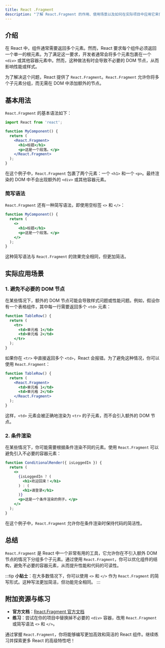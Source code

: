```yaml
---
title: React .Fragment
description: "了解 React.Fragment 的作用、使用场景以及如何在实际项目中应用它来优化组件结构。"
---
```


## 介绍

在 React 中，组件通常需要返回多个元素。然而，React 要求每个组件必须返回一个单一的根元素。为了满足这一要求，开发者通常会将多个元素包裹在一个 `<div>` 或其他容器元素中。然而，这种做法有时会导致不必要的 DOM 节点，从而影响性能或样式。

为了解决这个问题，React 提供了 `React.Fragment`。`React.Fragment` 允许你将多个子元素分组，而无需在 DOM 中添加额外的节点。

## 基本用法

`React.Fragment` 的基本语法如下：

```jsx
import React from 'react';

function MyComponent() {
  return (
    <React.Fragment>
      <h1>标题</h1>
      <p>这是一个段落。</p>
    </React.Fragment>
  );
}
```

在这个例子中，`React.Fragment` 包裹了两个元素：一个 `<h1>` 和一个 `<p>`。最终渲染的 DOM 中不会出现额外的 `<div>` 或其他容器元素。

### 简写语法

`React.Fragment` 还有一种简写语法，即使用空标签 `<>` 和 `</>`：

```jsx
function MyComponent() {
  return (
    <>
      <h1>标题</h1>
      <p>这是一个段落。</p>
    </>
  );
}
```

这种简写语法与 `React.Fragment` 的效果完全相同，但更加简洁。

## 实际应用场景

### 1. 避免不必要的 DOM 节点

在某些情况下，额外的 DOM 节点可能会导致样式问题或性能问题。例如，假设你有一个表格组件，其中每一行需要返回多个 `<td>` 元素：

```jsx
function TableRow() {
  return (
    <tr>
      <td>单元格 1</td>
      <td>单元格 2</td>
    </tr>
  );
}
```

如果你在 `<tr>` 中直接返回多个 `<td>`，React 会报错。为了避免这种情况，你可以使用 `React.Fragment`：

```jsx
function TableRow() {
  return (
    <React.Fragment>
      <td>单元格 1</td>
      <td>单元格 2</td>
    </React.Fragment>
  );
}
```

这样，`<td>` 元素会被正确地渲染为 `<tr>` 的子元素，而不会引入额外的 DOM 节点。

### 2. 条件渲染

在某些情况下，你可能需要根据条件渲染不同的元素。使用 `React.Fragment` 可以避免引入不必要的容器元素：

```jsx
function ConditionalRender({ isLoggedIn }) {
  return (
    <>
      {isLoggedIn ? (
        <h1>欢迎回来！</h1>
      ) : (
        <h1>请登录</h1>
      )}
      <p>这是一个条件渲染的例子。</p>
    </>
  );
}
```

在这个例子中，`React.Fragment` 允许你在条件渲染时保持代码的简洁性。

## 总结

`React.Fragment` 是 React 中一个非常有用的工具，它允许你在不引入额外 DOM 节点的情况下分组多个子元素。通过使用 `React.Fragment`，你可以优化组件的结构，避免不必要的容器元素，从而提升性能和代码的可读性。

:::tip
**小贴士**：在大多数情况下，你可以使用 `<>` 和 `</>` 作为 `React.Fragment` 的简写形式。这种写法更加简洁，但功能完全相同。
:::

## 附加资源与练习

- **官方文档**：[React.Fragment 官方文档](https://reactjs.org/docs/fragments.html)
- **练习**：尝试在你的项目中替换掉不必要的 `<div>` 容器，改用 `React.Fragment` 或简写语法 `<>` 和 `</>`。

通过掌握 `React.Fragment`，你将能够编写更加高效和简洁的 React 组件。继续练习并探索更多 React 的高级特性吧！